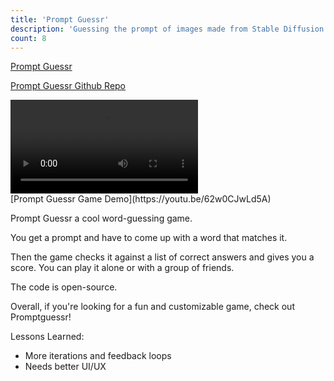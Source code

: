 ```yaml
---
title: 'Prompt Guessr'
description: 'Guessing the prompt of images made from Stable Diffusion'
count: 8
---
```


[Prompt Guessr](https://promptguessr.app/)

[Prompt Guessr Github Repo](https://github.com/punnkam/promptguessr)

<div className="py-5">
  <video controls playsinline>
    <source
      src="https://pub-825a8c4ad8dc4097833a60b3dcf2a446.r2.dev/promptguessr.mov"
      type="video/mp4"
    />
  </video>
</div>
[Prompt Guessr Game Demo](https://youtu.be/62w0CJwLd5A)
<br />

Prompt Guessr a cool word-guessing game.

You get a prompt and have to come up with a word that matches it.

Then the game checks it against a list of correct answers and gives you a score. You can play it alone or with a group of friends.

The code is open-source.

Overall, if you're looking for a fun and customizable game, check out Promptguessr!

Lessons Learned:

- More iterations and feedback loops
- Needs better UI/UX

